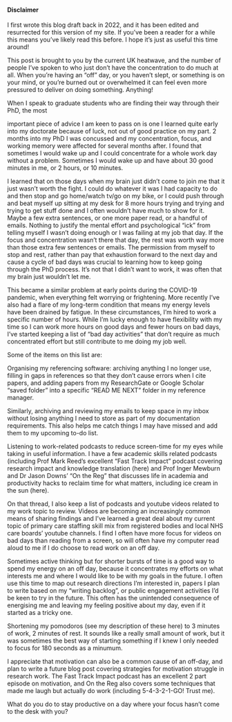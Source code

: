 

#### Disclaimer
I first wrote this blog draft back in 2022, and it has been edited and resurrected for this version of my site. If you've been a reader for a while this means you've likely read this before. I hope it's just as useful this time around!

This post is brought to you by the current UK heatwave, and the number of people I've spoken to who just don't have the concentration to do much at all. When you're having an "off" day, or you haven't slept, or something is on your mind, or you're burned out or overwhelmed it can feel even more pressured to deliver on doing something. Anything! 



When I speak to graduate students who are finding their way through their PhD, the most 


important piece of advice I am keen to pass on is one I learned quite early into my doctorate because of luck, not out of good practice on my part. 2 months into my PhD I was concussed and my concentration, focus, and working memory were affected for several months after. I found that sometimes I would wake up and I could concentrate for a whole work day without a problem. Sometimes I would wake up and have about 30 good minutes in me, or 2 hours, or 10 minutes. 



I learned that on those days when my brain just didn't come to join me that it just wasn't worth the fight. I could do whatever it was I had capacity to do and then stop and go home/watch tv/go on my bike, or I could push through and beat myself up sitting at my desk for 8 more hours trying and trying and trying to get stuff done and I often wouldn't have much to show for it. Maybe a few extra sentences, or one more paper read, or a handful of emails. Nothing to justify the mental effort and psychological "ick" from telling myself I wasn't doing enough or I was failing at my job that day. If the focus and concentration wasn't there that day, the rest was worth way more than those extra few sentences or emails. The permission from myself to stop and rest, rather than pay that exhaustion forward to the next day and cause a cycle of bad days was crucial to learning how to keep going through the PhD process. It's not that I didn't want to work, it was often that my brain just wouldn't let me.



This became a similar problem at early points during the COVID-19 pandemic, when everything felt worrying or frightening. More recently I've also had a flare of my long-term condition that means my energy levels have been drained by fatigue. In these circumstances, I'm hired to work a specific number of hours. While I'm lucky enough to have flexibility with my time so I can work more hours on good days and fewer hours on bad days, I've started keeping a list of "bad day activities" that don't require as much concentrated effort but still contribute to me doing my job well.



Some of the items on this list are:





Organising my referencing software: archiving anything I no longer use, filling in gaps in references so that they don't cause errors when I cite papers, and adding papers from my ResearchGate or Google Scholar "saved folder" into a specific "READ ME NEXT" folder in my reference manager.



Similarly, archiving and reviewing my emails to keep space in my inbox without losing anything I need to store as part of my documentation requirements. This also helps me catch things I may have missed and add them to my upcoming to-do list.



Listening to work-related podcasts to reduce screen-time for my eyes while taking in useful information. I have a few academic skills related podcasts (including Prof Mark Reed's excellent "Fast Track Impact" podcast covering research impact and knowledge translation (here) and Prof Inger Mewburn and Dr Jason Downs' "On the Reg"  that discusses life in academia and productivity hacks to reclaim  time for what matters, including ice cream in the sun (here). 



On that thread, I also keep a list of podcasts and youtube videos related to my work topic to review. Videos are becoming an increasingly common means of sharing findings and I've learned a great deal about my current topic of primary care staffing skill mix from registered bodies and local NHS care boards' youtube channels. I find I often have more focus for videos on bad days than reading from a screen, so will often have my computer read aloud to me if I do choose to read work on an off day.



Sometimes active thinking but for shorter bursts of time is a good way to spend my energy on an off day, because it concentrates my efforts on what interests me and where I would like to be with my goals in the future. I often use this time to map out research directions I'm interested in, papers I plan to write based on my "writing backlog", or public engagement activities I'd be keen to try in the future. This often has the unintended consequence of energising me and leaving my feeling positive about my day, even if it started as a tricky one.



Shortening my pomodoros (see my description of these here) to 3 minutes of work, 2 minutes of rest. It sounds like a really small amount of work, but it was sometimes the best way of starting something if I knew I only needed to focus for 180 seconds as a minumum.



I appreciate that motivation can also be a common cause of an off-day, and plan to write a future blog post covering strategies for motivation struggle in research work. The Fast Track Impact podcast has an excellent 2 part episode on motivation, and On the Reg also covers some techniques that made me laugh but actually do work (including 5-4-3-2-1-GO! Trust me). 



What do you do to stay productive on a day where your focus hasn't come to the desk with you?